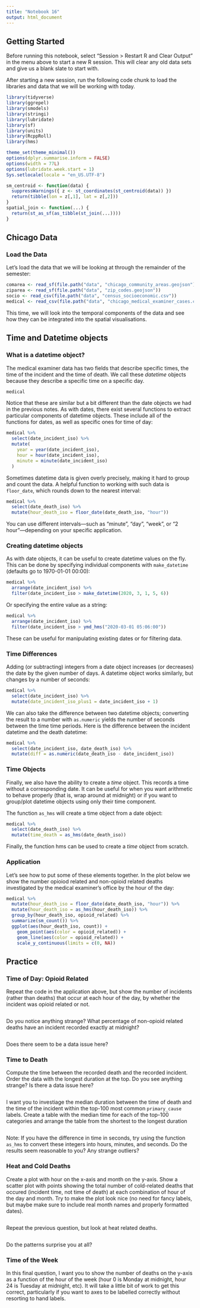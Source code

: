```yaml
---
title: "Notebook 16"
output: html_document
---
```


## Getting Started

Before running this notebook, select "Session > Restart R and Clear Output" in
the menu above to start a new R session. This will clear any old data sets and
give us a blank slate to start with.

After starting a new session, run the following code chunk to load the
libraries and data that we will be working with today.

```r
library(tidyverse)
library(ggrepel)
library(smodels)
library(stringi)
library(lubridate)
library(sf)
library(units)
library(RcppRoll)
library(hms)

theme_set(theme_minimal())
options(dplyr.summarise.inform = FALSE)
options(width = 77L)
options(lubridate.week.start = 1)
Sys.setlocale(locale = "en_US.UTF-8")

sm_centroid <- function(data) {
  suppressWarnings({ z <- st_coordinates(st_centroid(data)) })
  return(tibble(lon = z[,1], lat = z[,2]))
}
spatial_join <- function(...) {
  return(st_as_sf(as_tibble(st_join(...))))
}
```

## Chicago Data

### Load the Data

Let's load the data that we will be looking at through the remainder of the
semester:

```r
comarea <- read_sf(file.path("data", "chicago_community_areas.geojson"))
ziparea <- read_sf(file.path("data", "zip_codes.geojson"))
socio <- read_csv(file.path("data", "census_socioeconomic.csv"))
medical <- read_csv(file.path("data", "chicago_medical_examiner_cases.csv.gz"))
```

This time, we will look into the temporal components of the data
and see how they can be integrated into the spatial visualisations.

## Time and Datetime objects

### What is a datetime object?

The medical examiner data has two fields that describe specific times,
the time of the incident and the time of death. We call these *datetime*
objects because they describe a specific time on a specific day.

```r
medical
```

Notice that these are similar but a bit different than the date objects we had
in the previous notes. As with dates, there exist several functions to extract
particular components of datetime objects. These include all of the functions
for dates, as well as specific ones for time of day:

```r
medical %>%
  select(date_incident_iso) %>%
  mutate(
    year = year(date_incident_iso),
    hour = hour(date_incident_iso),
    minute = minute(date_incident_iso)
  )
```

Sometimes datetime data is given overly precisely, making it hard to
group and count the data. A helpful function to working with such
data is `floor_date`, which rounds down to the nearest interval:

```r
medical %>%
  select(date_death_iso) %>%
  mutate(hour_death_iso = floor_date(date_death_iso, "hour"))
```

You can use different intervals---such as "minute", "day", "week",
or "2 hour"---depending on your specific application.

### Creating datetime objects

As with date objects, it can be useful to create datetime values on
the fly. This can be done by specifying individual components with
`make_datetime` (defaults go to 1970-01-01 00:00):

```r
medical %>%
  arrange(date_incident_iso) %>%
  filter(date_incident_iso > make_datetime(2020, 3, 1, 5, 6))
```

Or specifying the entire value as a string:

```r
medical %>%
  arrange(date_incident_iso) %>%
  filter(date_incident_iso > ymd_hms("2020-03-01 05:06:00"))
```

These can be useful for manipulating existing dates or for filtering data.

### Time Differences

Adding (or subtracting) integers from a date object increases (or decreases)
the date by the given number of days. A datetime object works similarly, but
changes by a number of seconds:

```r
medical %>%
  select(date_incident_iso) %>%
  mutate(date_incident_iso_plus1 = date_incident_iso + 1)
```

We can also take the difference between two datetime objects; converting
the result to a number with `as.numeric` yields the number of seconds
between the time time periods. Here is the difference between the incident
datetime and the death datetime:

```r
medical %>%
  select(date_incident_iso, date_death_iso) %>%
  mutate(diff = as.numeric(date_death_iso - date_incident_iso))
```

### Time Objects

Finally, we also have the ability to create a *time* object. This records
a time without a corresponding date. It can be useful for when you want
arithmetic to behave properly (that is, wrap around at midnight) or if
you want to group/plot datetime objects using only their time component.

The function `as_hms` will create a time object from a date object:

```r
medical %>%
  select(date_death_iso) %>%
  mutate(time_death = as_hms(date_death_iso))
```

Finally, the function hms can be used to create a *time* object from
scratch.

### Application

Let's see how to put some of these elements together. In the plot below
we show the number opioiod related and non-opioid related deaths investigated
by the medical examiner's office by the hour of the day:

```r
medical %>%
  mutate(hour_death_iso = floor_date(date_death_iso, "hour")) %>%
  mutate(hour_death_iso = as_hms(hour_death_iso)) %>%
  group_by(hour_death_iso, opioid_related) %>%
  summarize(sm_count()) %>%
  ggplot(aes(hour_death_iso, count)) +
    geom_point(aes(color = opioid_related)) +
    geom_line(aes(color = opioid_related)) +
    scale_y_continuous(limits = c(0, NA))
```

## Practice

### Time of Day: Opioid Related

Repeat the code in the application above, but show the number of incidents
(rather than deaths) that occur at each hour of the day, by whether the incident
was opioid related or not.

```r

```

Do you notice anything strange? What percentage of non-opioid related deaths have
an incident recorded exactly at midnight?

```r

```

Does there seem to be a data issue here?

### Time to Death

Compute the time between the recorded death and the recorded incident. Order
the data with the longest duration at the top. Do you see anything strange?
Is there a data issue here?

```r

```

I want you to investiage the median duration between the time of death and the
time of the incident within the top-100 most common `primary_cause` labels.
Create a table with the median time for each of the top-100 categories and
arrange the table from the shortest to the longest duration

```r

```

Note: If you have the difference in time in seconds, try using the function `as_hms`
to convert these integers into hours, minutes, and seconds. Do the results seem
reasonable to you? Any strange outliers?

### Heat and Cold Deaths

Create a plot with hour on the x-axis and month on the y-axis. Show a scatter plot
with points showing the total number of cold-related deaths that occured (incident time,
not time of death) at each combination of hour of the day and month. Try to make the
plot look nice (no need for fancy labels, but maybe make sure to include real month
names and properly formatted dates).

```r

```

Repeat the previous question, but look at heat related deaths.

```r

```

Do the patterns surprise you at all?

### Time of the Week

In this final question, I want you to show the number of deaths on the y-axis as a
function of the hour of the week (hour 0 is Monday at midnight, hour 24 is Tuesday
at midnight, etc). It will take a little bit of work to get this correct, particularly
if you want to axes to be labelled correctly without resorting to hand labels.

```r

```

